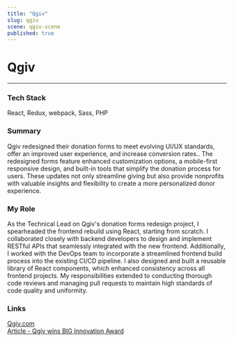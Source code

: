 ```yaml
---
title: "Qgiv"
slug: qgiv
scene: qgiv-scene
published: true
---
```


<div className="flex flex-col w-full h-fit gap-y-16">
<div className="flex flex-col w-full min-h-[calc(75vh-var(--header-height))] justify-center">
<Container>

# Qgiv

---

### Tech Stack

React, Redux, webpack, Sass, PHP

</Container>
</div>
<Container>

### Summary

Qgiv redesigned their donation forms to meet evolving UI/UX standards, offer an improved user experience, and increase conversion rates.. The redesigned forms feature enhanced customization options, a mobile-first responsive design, and built-in tools that simplify the donation process for users. These updates not only streamline giving but also provide nonprofits with valuable insights and flexibility to create a more personalized donor experience.

### My Role

As the Technical Lead on Qgiv's donation forms redesign project, I spearheaded the frontend rebuild using React, starting from scratch. I collaborated closely with backend developers to design and implement RESTful APIs that seamlessly integrated with the new frontend. Additionally, I worked with the DevOps team to incorporate a streamlined frontend build process into the existing CI/CD pipeline. I also designed and built a reusable library of React components, which enhanced consistency across all frontend projects. My responsibilities extended to conducting thorough code reviews and managing pull requests to maintain high standards of code quality and uniformity.

### Links

[Qgiv.com](https://www.qgiv.com/donation-forms)  
[Article - Qgiv wins BIG Innovation Award](https://www.qgiv.com/blog/qgivs-redesigned-donation-forms-win-big-innovation-award/)

</Container>
</div>
